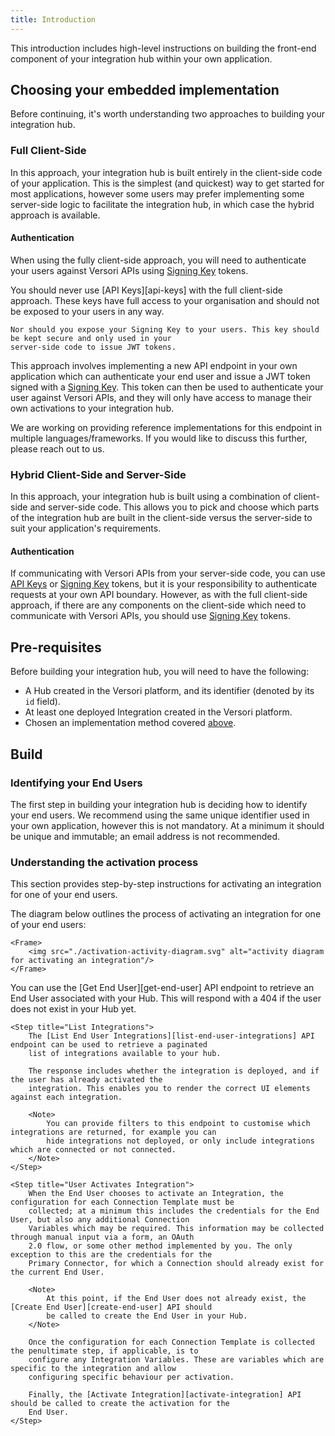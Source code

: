 ```yaml
---
title: Introduction
---
```


This introduction includes high-level instructions on building the front-end component of your integration hub within
your own application.

## Choosing your embedded implementation

Before continuing, it's worth understanding two approaches to building your integration hub.

### Full Client-Side

In this approach, your integration hub is built entirely in the client-side code of your application. This is the
simplest (and quickest) way to get started for most applications, however some users may prefer implementing some
server-side logic to facilitate the integration hub, in which case the hybrid approach is available.

#### Authentication

When using the fully client-side approach, you will need to authenticate your users against Versori APIs using [Signing
Key][signing-keys] tokens.

<Warning>
    You should never use [API Keys][api-keys] with the full client-side approach. These keys have full access to your
    organisation and should not be exposed to your users in any way.

    Nor should you expose your Signing Key to your users. This key should be kept secure and only used in your
    server-side code to issue JWT tokens.

</Warning>

This approach involves implementing a new API endpoint in your own application which can authenticate your end user and
issue a JWT token signed with a [Signing Key][signing-keys]. This token can then be used to authenticate your user
against Versori APIs, and they will only have access to manage their own activations to your integration hub.

<Info>
    We are working on providing reference implementations for this endpoint in multiple languages/frameworks. If you
    would like to discuss this further, please reach out to us.
</Info>

### Hybrid Client-Side and Server-Side

In this approach, your integration hub is built using a combination of client-side and server-side code. This allows you
to pick and choose which parts of the integration hub are built in the client-side versus the server-side to suit your
application's requirements.

#### Authentication

If communicating with Versori APIs from your server-side code, you can use [API Keys][api-keys] or [Signing
Key][signing-keys] tokens, but it is your responsibility to authenticate requests at your own API boundary. However, as
with the full client-side approach, if there are any components on the client-side which need to communicate with
Versori APIs, you should use [Signing Key][signing-keys] tokens.

## Pre-requisites

Before building your integration hub, you will need to have the following:

-   A Hub created in the Versori platform, and its identifier (denoted by its `id` field).
-   At least one deployed Integration created in the Versori platform.
-   Chosen an implementation method covered [above](#choosing-your-embedded-implementation).

## Build

### Identifying your End Users

The first step in building your integration hub is deciding how to identify your end users. We recommend using the same
unique identifier used in your own application, however this is not mandatory. At a minimum it should be unique and
immutable; an email address is not recommended.

### Understanding the activation process

This section provides step-by-step instructions for activating an integration for one of your end users.

<Accordion title="Activation Diagram">
    The diagram below outlines the process of activating an integration for one of your end users:

    <Frame>
        <img src="./activation-activity-diagram.svg" alt="activity diagram for activating an integration"/>
    </Frame>

</Accordion>

<Steps>
    <Step title="Get End User">
        You can use the [Get End User][get-end-user] API endpoint to retrieve an End User associated with your
        Hub. This will respond with a 404 if the user does not exist in your Hub yet.
    </Step>

    <Step title="List Integrations">
        The [List End User Integrations][list-end-user-integrations] API endpoint can be used to retrieve a paginated
        list of integrations available to your hub.

        The response includes whether the integration is deployed, and if the user has already activated the
        integration. This enables you to render the correct UI elements against each integration.

        <Note>
            You can provide filters to this endpoint to customise which integrations are returned, for example you can
            hide integrations not deployed, or only include integrations which are connected or not connected.
        </Note>
    </Step>

    <Step title="User Activates Integration">
        When the End User chooses to activate an Integration, the configuration for each Connection Template must be
        collected; at a minimum this includes the credentials for the End User, but also any additional Connection
        Variables which may be required. This information may be collected through manual input via a form, an OAuth
        2.0 flow, or some other method implemented by you. The only exception to this are the credentials for the
        Primary Connector, for which a Connection should already exist for the current End User.

        <Note>
            At this point, if the End User does not already exist, the [Create End User][create-end-user] API should
            be called to create the End User in your Hub.
        </Note>

        Once the configuration for each Connection Template is collected the penultimate step, if applicable, is to
        configure any Integration Variables. These are variables which are specific to the integration and allow
        configuring specific behaviour per activation.

        Finally, the [Activate Integration][activate-integration] API should be called to create the activation for the
        End User.
    </Step>

</Steps>

[signing-keys]: /legacy/api-reference/authentication#signing-keys
[api-keys]: /legacy/api-reference/authentication#api-keys
[get-end-user]: /legacy/api-reference/embedded-api/end-users/retrieve-an-end-user
[list-end-user-integrations]: /legacy/api-reference/embedded-api/embedded/list-end-user-integrations
[create-end-user]: /legacy/api-reference/embedded-api/end-users/create-an-end-user
[activate-integration]: /legacy/api-reference/embedded-api/activations/activate-integration
